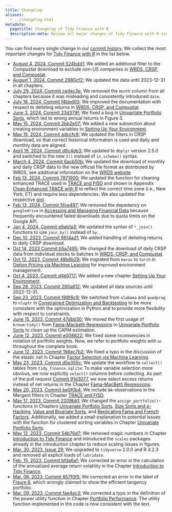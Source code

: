 ```yaml
---
title: Changelog
aliases:
  - ../changelog.html
metadata:
  pagetitle: Changelog of Tidy Finance with R
  description-meta: Review all major changes of Tidy Finance with R since the book publication in 2022. 
---
```


You can find every single change in our [commit history](https://github.com/tidy-finance/website/commits/main). We collect the most important changes for [Tidy Finance with R](index.qmd) in the list below. 

- [August 4, 2024, Commit 524bdd1:](https://github.com/tidy-finance/website/commit/524bdd1561e72814fa0524a09c3b8b78fb4d3030) We added an additional filter to the Compustat download to exclude non-US companies in [WRDS, CRSP, and Compustat](wrds-crsp-and-compustat.qmd). 
- [August 1, 2024, Commit 2980cf2:](https://github.com/tidy-finance/website/commit/2980cf2881986862ee6d5a19f5b9cc43cf4ccfef) We updated the data until 2023-12-31 in all chapters.
- [July 29, 2024, Commit cedec3e:](https://github.com/tidy-finance/website/commit/cedec3efda10360da8a44319a199d73e71832467) We removed the `month` column from all chapters because it was misleading and consistently introduced `date`.
- [July 16, 2024, Commit f4bbd00:](https://github.com/tidy-finance/website/commit/f4bbd00bc2ea87fd263c5535a6cf0b25f292fb1d) We improved the documentation with respect to delisting returns in [WRDS, CRSP, and Compustat](wrds-crsp-and-compustat.qmd). 
- [June 3, 2024, Commit 23d379f:](https://github.com/tidy-finance/website/commit/23d379faa13a05dc9d2bd0a34df583adf408c477) We fixed a bug in [Univaritate Portfolio Sorts](univariate-portfolio-sorts.qmd), which led to wrong annual returns in Figure 3. 
- [May 15, 2024, Commit 2bb2e07:](https://github.com/tidy-finance/website/commit/2bb2e07db91d4c1886d40616fc7cade0df80b67f) We added a new subsection about creating environment variables to [Setting Up Your Environment](setting-up-your-environment.qmd).
- [May 15, 2024, Commit adccfc9:](https://github.com/tidy-finance/website/commit/adccfc93511cfa16f254e13d86a7649b72b996c9) We updated the filters in CRSP download, so that correct historical information is used and daily and monthly data are aligned.
- [April 19, 2024, Commit d8c4de3:](https://github.com/tidy-finance/website/commit/d8c4de3350da8028eb83aab2cfecb1fe13a34f5b) We updated to `dbplyr` version 2.5.0 and switched to the new `I()` instead of `in_schema()` syntax.
- [March 4, 2024, Commit 6acb50b:](https://github.com/tidy-finance/website/commit/6acb50b4d7ee8415be41731bdd65fc88b1bff76b) We updated the download of monthly and daily CRSP data to the new official file format as distributed by WRDS, see additional information on the [WRDS website](https://wrds-www.wharton.upenn.edu/pages/support/manuals-and-overviews/crsp/stocks-and-indices/crsp-stock-and-indexes-version-2/crsp-ciz-faq/). 
- [Feb 13, 2024, Commit 7871900:](https://github.com/tidy-finance/website/commit/78719005211954666662ae2736ee9ecbc9cac02f) We updated the function for cleaning enhanced TRACE used in [TRACE and FISD](trace-and-fisd.qmd) and shown in Appendix [Clean Enhanced TRACE with R](clean-enhanced-trace-with-r.qmd) to reflect the correct time zone (i.e., New York, ET) and require less dependencies. We also updated the respective [gist](https://gist.github.com/patrick-weiss/3a05b3ab281563b2e94858451c2eb3a4).
- [Feb 13, 2024, Commit 5fce497:](https://github.com/tidy-finance/website/commit/5fce497972dfb8498228032f1f2d1ca25b20e93f) We removed the depedency on `googledrive` in [Accessing and Managing Financial Data](accessing-and-managing-financial-data.qmd) because frequently encountered failed downloads due to quota limits on the Google API. 
- [Jan 4, 2024, Commit e9ab1a3:](https://github.com/tidy-finance/website/commit/e9ab1a3f94afae26540d78ecfbc74d49e62f065b) We updated the syntax of `*_join()` functions to use `join_by()` instead of `by`.
- [Dec 10, 2023, Commit 9814a2f:](https://github.com/tidy-finance/website/commit/9814a2f9be1984090c247a88006828a6fc9b606f) We added handling of delisting returns to daily CRSP download. 
- [Oct 14, 2023 Commit b5a7495:](https://github.com/tidy-finance/website/commit/b5a7495259adb6cedc47766e3bfd673c54dba293) We changed the download of daily CRSP data from individual stocks to batches in [WRDS, CRSP, and Compustat](wrds-crsp-and-compustat.qmd).
- [Oct 12, 2023, Commit 48b6b29:](https://github.com/tidy-finance/website/commit/48b6b2964af13c8fc3341f22c06b1dcc7c86d966) We migrated from `keras` to `torch` in [Option Pricing via Machine Learning](option-pricing-via-machine-learning.qmd) for improved environment management.
- [Oct 4, 2023, Commit d4e0717:](https://github.com/tidy-finance/website/commit/d4e071717f1d096c2b1fea9d0f196d025714fea6) We added a new chapter [Setting Up Your Environment](setting-up-your-environment.qmd).
- [Sep 28, 2023, Commit 290a612:](https://github.com/tidy-finance/website/commit/290a61e389e4049d79202966e1243481dfe04dfa) We updated all data sources until 2022-12-31.
- [Sep 23, 2023, Commit f88f6c9:](https://github.com/tidy-finance/website/commit/f88f6c953da0b5a447a295f76cf679a2f5dfa3b6) We switched from `alabama` and `quadprog` to `nloptr` in [Constrained Optimization and Backtesting](constrained-optimization-and-backtesting.qmd) to be more consistent with the optimization in Python and to provide more flexibility with respect to constraints. 
- [June 15, 2023, Commit 47dbb30:](https://github.com/tidy-finance/website/commit/47dbb30efa9615c1d5f7325d75786e584b581cdb) We moved the first usage of `broom:tidy()` from [Fama-Macbeth Regressions](fama-macbeth-regressions.qmd) to [Univariate Portfolio Sorts](univariate-portfolio-sorts.qmd) to clean up the CAPM estimation. 
- [June 12, 2023, Commit e008622:](https://github.com/tidy-finance/website/pull/50/commits/e0086225a35e780b6cc115b905c75576ee40a961) We fixed some inconsencies in notation of portfolio weights. Now, we refer to portfolio weights with $\omega$ throughout the complete book.
- [June 12, 2023, Commit 186ec7b2:](https://github.com/tidy-finance/website/pull/49/commits/186ec7b2c803bfb475fef5c23f9a711a3fb32d1f) We fixed a typo in the discussion of the elastic net in Chapter [Factor Selection via Machine Learning
](factor-selection-via-machine-learning.qmd).
- [May 23, 2023, Commit d5e355c:](https://github.com/tidy-finance/website/commit/d5e355ca6cf117bcc193376124c46ca1b2e9ed1d) We update the workflow to `collect()` tables from `tidy_finance.sqlite`: To make variable selection more obvious, we now explicitly `select()` columns before collecting. As part of the pull request [Commit 91d3077](https://github.com/tidy-finance/website/pull/42/commits/91d3077ee75a3ab71db684001d0562a53031c73c), we now select excess returns instead of net returns in the Chapter [Fama-MacBeth Regressions](fama-macbeth-regressions.qmd).
- [May 20, 2023, Commit be0f0b4:](https://github.com/tidy-finance/website/commit/be0f0b4b156487299369c682a4d47d1d10ec5485) We include `NA`-observations in the Mergent filters in Chapter [TRACE and FISD](trace-and-fisd.qmd).
- [May 17, 2023, Commit 2209bb1:](https://github.com/tidy-finance/website/commit/2209bb133d2080eae52cbbc5ec14e4550ff186d3) We changed the `assign_portfolio()`-functions in Chapters [Univariate Portfolio Sorts](univariate-portfolio-sorts.qmd), [Size Sorts and p-Hacking](size-sorts-and-p-hacking.qmd), [Value and Bivariate Sorts](value-and-bivariate-sorts.qmd), and [Replicating Fama and French Factors](replicating-fama-and-french-factors.qmd). Additionally, we added a small explanation to potential issues with the function for clustered sorting variables in Chapter [Univariate Portfolio Sorts](univariate-portfolio-sorts.qmd).
- [May 12, 2023, Commit 54b76d7:](54b76d7c1977c3759ed8bd641940d17add1a755b) We removed magic numbers in Chapter [Introduction to Tidy Finance](introduction-to-tidy-finance.qmd#the-efficient-frontier) and introduced the `scales` packages already in the introduction chapter to reduce scaling issues in figures. 
- [Mar. 30, 2023, Issue 29:](https://github.com/tidy-finance/website/issues/29) We upgraded to `tidyverse` 2.0.0 and R 4.2.3 and removed all explicit loads of `lubridate`.
- [Feb. 15, 2023, Commit bfda6af: ](https://github.com/tidy-finance/website/commit/bfda6af6169a42f433568e32b7a9cce06cb948ac) We corrected an error in the calculation of the annualized average return volatility in the Chapter [Introduction to Tidy Finance](introduction-to-tidy-finance.qmd#the-efficient-frontier).
- [Mar. 06, 2023, Commit 857f0f5: ](https://github.com/tidy-finance/website/commit/857f0f5893a8e7e4c2b4475e1461ebf3d0abe2d6) We corrected an error in the label of [Figure 6](introduction-to-tidy-finance.qmd#fig-106), which wrongly claimed to show the efficient tangency portfolio.
- [Mar. 09, 2023, Commit fae4ac3: ](https://github.com/tidy-finance/website/commit/fae4ac3fd12797d66a48f43af3d8e84ded694f13) We corrected a typo in the definition of the power utility function in Chapter [Portfolio Performance](parametric-portfolio-policies.qmd#portfolio-performance). The utility function implemented in the code is now consistent with the text. 
